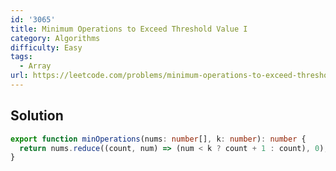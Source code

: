 ```yaml
---
id: '3065'
title: Minimum Operations to Exceed Threshold Value I
category: Algorithms
difficulty: Easy
tags:
  - Array
url: https://leetcode.com/problems/minimum-operations-to-exceed-threshold-value-i
---
```


## Solution

```typescript showLineNumbers
export function minOperations(nums: number[], k: number): number {
  return nums.reduce((count, num) => (num < k ? count + 1 : count), 0);
}
```
